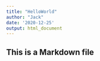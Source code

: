 ```yaml
---
title: "HelloWorld"
author: "Jack"
date: '2020-12-25'
output: html_document
---
```

## This is a Markdown file

